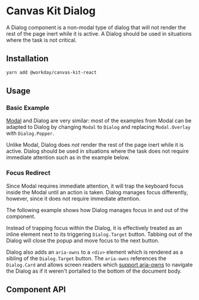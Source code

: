 
<Meta of={DialogStories} />

# Canvas Kit Dialog

A Dialog component is a non-modal type of dialog that will not render the rest of the page inert
while it is active. A Dialog should be used in situations where the task is not critical.

## Installation

```sh
yarn add @workday/canvas-kit-react
```

## Usage

### Basic Example

[Modal](/components/popups/modal/) and Dialog are very similar: most of the examples from Modal can
be adapted to Dialog by changing `Modal` to `Dialog` and replacing `Modal.Overlay` with
`Dialog.Popper`.

Unlike Modal, Dialog does _not_ render the rest of the page inert while it is active. Dialog should
be used in situations where the task does not require immediate attention such as in the example
below.

<CodeExamplePreview code={Basic} />

### Focus Redirect

Since Modal requires immediate attention, it will trap the keyboard focus inside the Modal until an
action is taken. Dialog manages focus differently, however, since it does not require immediate
attention.

The following example shows how Dialog manages focus in and out of the component.

<CodeExamplePreview code={Focus} />

Instead of trapping focus within the Dialog, it is effectively treated as an inline element next to
its triggering `Dialog.Target` button. Tabbing out of the Dialog will close the popup and move focus
to the next button.

Dialog also adds an `aria-owns` to a `<div>` element which is rendered as a sibling of the
`Dialog.Target` button. The `aria-owns` references the `Dialog.Card` and allows screen readers which
[support aria-owns](/components/popups/popup/#focus-redirect) to navigate the Dialog as if it
weren't portalled to the bottom of the document body.

## Component API

<SymbolDoc name="Dialog" fileName="/react/" />
